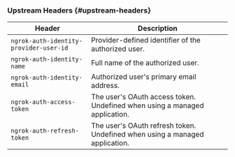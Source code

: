 ### Upstream Headers {#upstream-headers}

| Header                                 | Description                                                                 |
| -------------------------------------- | --------------------------------------------------------------------------- |
| `ngrok-auth-identity-provider-user-id` | Provider-defined identifier of the authorized user.                         |
| `ngrok-auth-identity-name`             | Full name of the authorized user.                                           |
| `ngrok-auth-identity-email`            | Authorized user's primary email address.                                    |
| `ngrok-auth-access-token`              | The user's OAuth access token. Undefined when using a managed application.  |
| `ngrok-auth-refresh-token`             | The user's OAuth refresh token. Undefined when using a managed application. |
